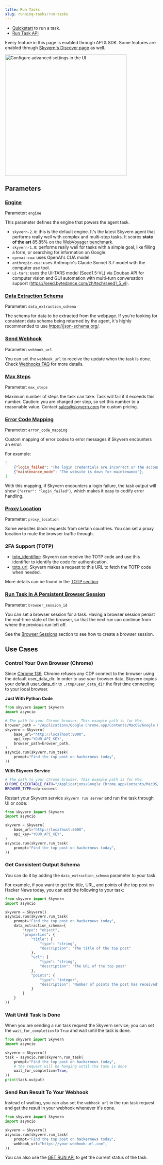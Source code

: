 ```yaml
---
title: Run Tasks
slug: running-tasks/run-tasks
---
```


- [Quickstart](/getting-started/quickstart) to run a task.
- [Run Task API](/api-reference/api-reference/agent/run-task)

Every feature in this page is enabled through API & SDK. Some features are enabled through [Skyvern's Discover page](https://app.skyvern.com/discover) as well.
 
<Frame caption="Run Task UI">
<img src="../images/run_tasks/ui_run_task.png" alt="Configure advanced settings in the UI" width="400" />
</Frame>

## Parameters

### [Engine](/api-reference/api-reference/agent/run-task#request.body.engine)

Parameter: `engine`

This parameter defines the engine that powers the agent task.

- `skyvern-2.0`: this is the default engine. It's the latest Skyvern agent that performs really well with complex and multi-step tasks. It scores **state of the art** 85.85% on the [WebVoyager benchmark](https://blog.skyvern.com/skyvern-2-0-state-of-the-art-web-navigation-with-85-8-on-webvoyager-eval/).
- `skyvern-1.0`: performs really well for tasks with a simple goal, like filling a form, or searching for information on Google.
- `openai-cua`: uses OpenAI's CUA model.
- `anthropic-cua`: uses Anthropic's Claude Sonnet 3.7 model with the computer use tool.
- `ui-tars`: uses the UI-TARS model (Seed1.5-VL) via Doubao API for computer vision and GUI automation with multi-turn conversation support (https://seed.bytedance.com/zh/tech/seed1_5_vl).


### [Data Extraction Schema](/api-reference/api-reference/agent/run-task#request.body.data_extraction_schema)

Parameter: `data_extraction_schema`

The schema for data to be extracted from the webpage. If you're looking for consistent data schema being returned by the agent, it's highly recommended to use https://json-schema.org/.

### [Send Webhook](/api-reference/api-reference/agent/run-task#request.body.webhook_url)

Parameter: `webhook_url`

You can set the `webhook_url` to receive the update when the task is done. Check [Webhooks FAQ](/running-tasks/webhooks-faq) for more details.

### [Max Steps](/api-reference/api-reference/agent/run-task#request.body.max_steps)

Parameter: `max_steps`

Maximum number of steps the task can take. Task will fail if it exceeds this number. Caution: you are charged per step, so set this number to a reasonable value. Contact sales@skyvern.com for custom pricing.

### [Error Code Mapping](/api-reference/api-reference/agent/run-task#request.body.error_code_mapping)

Parameter: `error_code_mapping`

Custom mapping of error codes to error messages if Skyvern encounters an error.

For example:
```json
[
    {"login_failed": "The login credentials are incorrect or the account is locked"},
    {"maintenance_mode": "The website is down for maintenance"},
]
```
With this mapping, if Skyvern encounters a login failure, the task output will show `{"error": "login_failed"}`, which makes it easy to codify error handling.

### [Proxy Location](/api-reference/api-reference/agent/run-task#request.body.proxy_location)

Parameter: `proxy_location`

Some websites block requests from certain countries. You can set a proxy location to route the browser traffic through.

### 2FA Support (TOTP)
- [totp_identifier](/api-reference/api-reference/agent/run-task#request.body.totp_identifier): Skyvern can receive the TOTP code and use this identifier to identify the code for authentication.
- [totp_url](/api-reference/api-reference/agent/run-task#request.body.totp_url): Skyvern makes a request to this URL to fetch the TOTP code when needed.

More details can be found in the [TOTP section](/credentials/totp).

### [Run Task In A Persistent Browser Session](/api-reference/api-reference/agent/run-task#request.body.browser_session_id)
Parameter: `browser_session_id`

You can set a browser session for a task. Having a browser session persist the real-time state of the browser, so that the next run can continue from where the previous run left off.

See the [Browser Sessions](/browser-sessions/introduction) section to see how to create a browser session.

## Use Cases
### Control Your Own Browser (Chrome) 
<Warning>Since [Chrome 136](https://developer.chrome.com/blog/remote-debugging-port), Chrome refuses any CDP connect to the browser using the default user_data_dir. In order to use your browser data, Skyvern copies your default user_data_dir to `./tmp/user_data_dir` the first time connecting to your local browser.</Warning>

**Just With Python Code**
```python
from skyvern import Skyvern
import asyncio

# The path to your Chrome browser. This example path is for Mac.
browser_path = "/Applications/Google Chrome.app/Contents/MacOS/Google Chrome"
skyvern = Skyvern(
	base_url="http://localhost:8000",
	api_key="YOUR_API_KEY",
	browser_path=browser_path,
)
asyncio.run(skyvern.run_task(
	prompt="Find the top post on hackernews today",
))
```

**With Skyvern Service**
```bash
# The path to your Chrome browser. This example path is for Mac.
CHROME_EXECUTABLE_PATH="/Applications/Google Chrome.app/Contents/MacOS/Google Chrome"
BROWSER_TYPE=cdp-connect
```

Restart your Skyvern service `skyvern run server` and run the task through UI or code:
```python
from skyvern import Skyvern
import asyncio

skyvern = Skyvern(
	base_url="http://localhost:8000",
	api_key="YOUR_API_KEY",
)
asyncio.run(skyvern.run_task(
	prompt="Find the top post on hackernews today",
))
```

### Get Consistent Output Schema
You can do it by adding the `data_extraction_schema` parameter to your task.

For example, if you want to get the title, URL, and points of the top post on Hacker News today, you can add the following to your task:
```python
from skyvern import Skyvern
import asyncio

skyvern = Skyvern()
asyncio.run(skyvern.run_task(
    prompt="Find the top post on hackernews today",
    data_extraction_schema={
        "type": "object",
        "properties": {
            "title": {
                "type": "string",
                "description": "The title of the top post"
            },
            "url": {
                "type": "string",
                "description": "The URL of the top post"
            },
            "points": {
                "type": "integer",
                "description": "Number of points the post has received"
            }
        }
    }
))
```

### Wait Until Task Is Done
When you are sending a run task request the Skyvern service, you can set the `wait_for_completion` to `True` and wait until the task is done.
```python
from skyvern import Skyvern
import asyncio

skyvern = Skyvern()
task = asyncio.run(skyvern.run_task(
    prompt="Find the top post on hackernews today",
    # the request will be hanging until the task is done
    wait_for_completion=True,
))
print(task.output)
```

### Send Run Result To Your Webhook
Instead of waiting, you can also set the `webhook_url` in the run task request and get the result in your webhook whenever it's done.
```python
from skyvern import Skyvern
import asyncio

skyvern = Skyvern()
asyncio.run(skyvern.run_task(
    prompt="Find the top post on hackernews today",
    webhook_url="https://your-webhook-url.com",
))
```
You can also use the [GET RUN API](/api-reference/api-reference/agent/get-run) to get the current status of the task.